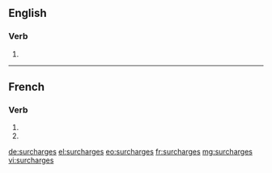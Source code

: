 {{also|surchargés}}
==English==

===Verb===
{{head|en}}

# {{en-third-person singular of|surcharge}}

----

==French==

===Verb===
{{fr-verb-form}}

# {{conjugation of|surcharger||2|s|pres|ind|lang=fr}}
# {{conjugation of|surcharger||2|s|pres|sub|lang=fr}}

[[de:surcharges]]
[[el:surcharges]]
[[eo:surcharges]]
[[fr:surcharges]]
[[mg:surcharges]]
[[vi:surcharges]]